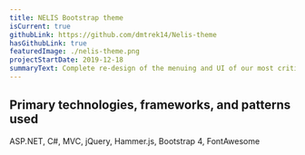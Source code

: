 ```yaml
---
title: NELIS Bootstrap theme
isCurrent: true
githubLink: https://github.com/dmtrek14/Nelis-theme
hasGithubLink: true
featuredImage: ./nelis-theme.png
projectStartDate: 2019-12-18
summaryText: Complete re-design of the menuing and UI of our most critical application
---
```


## Primary technologies, frameworks, and patterns used
ASP.NET, C#, MVC, jQuery, Hammer.js, Bootstrap 4, FontAwesome
